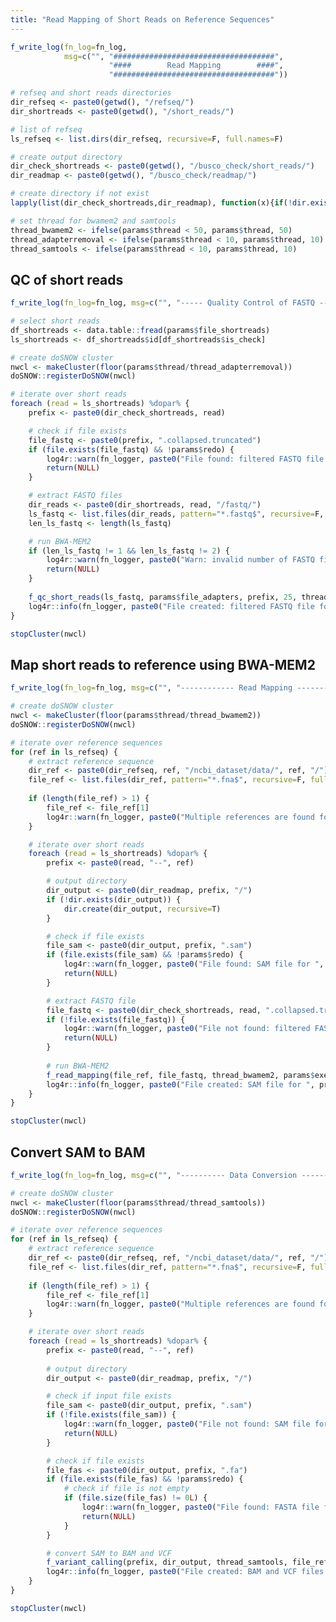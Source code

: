 ```yaml
---
title: "Read Mapping of Short Reads on Reference Sequences"
---
```


```r
f_write_log(fn_log=fn_log,
            msg=c("", "####################################",
                      "####        Read Mapping        ####",
                      "####################################"))

# refseq and short reads directories
dir_refseq <- paste0(getwd(), "/refseq/")
dir_shortreads <- paste0(getwd(), "/short_reads/")

# list of refseq
ls_refseq <- list.dirs(dir_refseq, recursive=F, full.names=F)

# create output directory
dir_check_shortreads <- paste0(getwd(), "/busco_check/short_reads/")
dir_readmap <- paste0(getwd(), "/busco_check/readmap/")

# create directory if not exist
lapply(list(dir_check_shortreads,dir_readmap), function(x){if(!dir.exists(x)) dir.create(x, recursive=T)})

# set thread for bwamem2 and samtools
thread_bwamem2 <- ifelse(params$thread < 50, params$thread, 50)
thread_adapterremoval <- ifelse(params$thread < 10, params$thread, 10)
thread_samtools <- ifelse(params$thread < 10, params$thread, 10)
```

## QC of short reads
```r
f_write_log(fn_log=fn_log, msg=c("", "----- Quality Control of FASTQ -----"))

# select short reads
df_shortreads <- data.table::fread(params$file_shortreads)
ls_shortreads <- df_shortreads$id[df_shortreads$is_check]

# create doSNOW cluster
nwcl <- makeCluster(floor(params$thread/thread_adapterremoval))
doSNOW::registerDoSNOW(nwcl)

# iterate over short reads
foreach (read = ls_shortreads) %dopar% {
    prefix <- paste0(dir_check_shortreads, read)

    # check if file exists
    file_fastq <- paste0(prefix, ".collapsed.truncated")
    if (file.exists(file_fastq) && !params$redo) {
        log4r::warn(fn_logger, paste0("File found: filtered FASTQ file for ", prefix, ". Skipped."))
        return(NULL)
    }

    # extract FASTQ files
    dir_reads <- paste0(dir_shortreads, read, "/fastq/")
    ls_fastq <- list.files(dir_reads, pattern="*.fastq$", recursive=F, full.names=T)
    len_ls_fastq <- length(ls_fastq)

    # run BWA-MEM2
    if (len_ls_fastq != 1 && len_ls_fastq != 2) {
        log4r::warn(fn_logger, paste0("Warn: invalid number of FASTQ file for ", prefix, " (", len_ls_fastq, "). Skipped."))
        return(NULL)
    }
    
    f_qc_short_reads(ls_fastq, params$file_adapters, prefix, 25, thread_adapterremoval, params$exe_adapterremoval)
    log4r::info(fn_logger, paste0("File created: filtered FASTQ file for ", prefix, "."))
}

stopCluster(nwcl)
```

## Map short reads to reference using BWA-MEM2
```r
f_write_log(fn_log=fn_log, msg=c("", "------------ Read Mapping ----------"))

# create doSNOW cluster
nwcl <- makeCluster(floor(params$thread/thread_bwamem2))
doSNOW::registerDoSNOW(nwcl)

# iterate over reference sequences
for (ref in ls_refseq) {
    # extract reference sequence
    dir_ref <- paste0(dir_refseq, ref, "/ncbi_dataset/data/", ref, "/")
    file_ref <- list.files(dir_ref, pattern="*.fna$", recursive=F, full.names=T)
    
    if (length(file_ref) > 1) {
        file_ref <- file_ref[1]
        log4r::warn(fn_logger, paste0("Multiple references are found for ", ref, ". ", file_ref, " is selected."))
    }

    # iterate over short reads
    foreach (read = ls_shortreads) %dopar% {
        prefix <- paste0(read, "--", ref)

        # output directory
        dir_output <- paste0(dir_readmap, prefix, "/")
        if (!dir.exists(dir_output)) {
            dir.create(dir_output, recursive=T)
        }

        # check if file exists
        file_sam <- paste0(dir_output, prefix, ".sam")
        if (file.exists(file_sam) && !params$redo) {
            log4r::warn(fn_logger, paste0("File found: SAM file for ", prefix, ". Skipped."))
            return(NULL)
        }

        # extract FASTQ file
        file_fastq <- paste0(dir_check_shortreads, read, ".collapsed.truncated")
        if (!file.exists(file_fastq)) {
            log4r::warn(fn_logger, paste0("File not found: filtered FASTQ file for ", read, ". Skipped."))
            return(NULL)
        }
        
        # run BWA-MEM2
        f_read_mapping(file_ref, file_fastq, thread_bwamem2, params$exe_bwamem2, file_sam)
        log4r::info(fn_logger, paste0("File created: SAM file for ", prefix, "."))
    }
}

stopCluster(nwcl)
```

## Convert SAM to BAM
```r
f_write_log(fn_log=fn_log, msg=c("", "---------- Data Conversion ---------"))

# create doSNOW cluster
nwcl <- makeCluster(floor(params$thread/thread_samtools))
doSNOW::registerDoSNOW(nwcl)

# iterate over reference sequences
for (ref in ls_refseq) {
    # extract reference sequence
    dir_ref <- paste0(dir_refseq, ref, "/ncbi_dataset/data/", ref, "/")
    file_ref <- list.files(dir_ref, pattern="*.fna$", recursive=F, full.names=T)
    
    if (length(file_ref) > 1) {
        file_ref <- file_ref[1]
        log4r::warn(fn_logger, paste0("Multiple references are found for ", ref, ". ", file_ref, " is selected."))
    }

    # iterate over short reads
    foreach (read = ls_shortreads) %dopar% {
        prefix <- paste0(read, "--", ref)
        
        # output directory
        dir_output <- paste0(dir_readmap, prefix, "/")

        # check if input file exists
        file_sam <- paste0(dir_output, prefix, ".sam")
        if (!file.exists(file_sam)) {
            log4r::warn(fn_logger, paste0("File not found: SAM file for ", prefix, ". Skipped."))
            return(NULL)
        }

        # check if file exists
        file_fas <- paste0(dir_output, prefix, ".fa")
        if (file.exists(file_fas) && !params$redo) {
            # check if file is not empty
            if (file.size(file_fas) != 0L) {
                log4r::warn(fn_logger, paste0("File found: FASTA file for ", prefix, ". Skipped."))
                return(NULL)
            }
        }

        # convert SAM to BAM and VCF
        f_variant_calling(prefix, dir_output, thread_samtools, file_ref, params$exe_samtools, params$exe_bcftools)
        log4r::info(fn_logger, paste0("File created: BAM and VCF files for ", prefix, "."))
    }
}

stopCluster(nwcl)
```